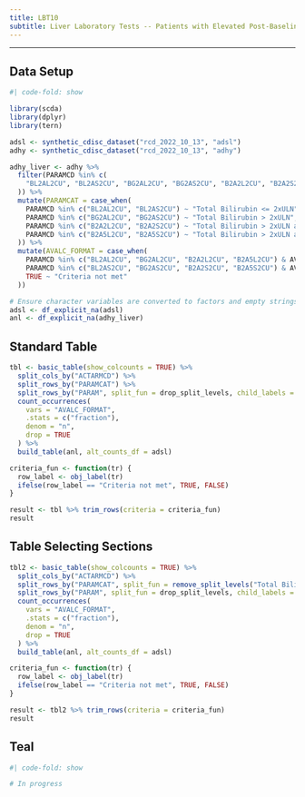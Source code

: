 ```yaml
---
title: LBT10
subtitle: Liver Laboratory Tests -- Patients with Elevated Post-Baseline AST or ALT Levels at Two Consecutive Visits (with Respect to ULN)
---
```


------------------------------------------------------------------------

::: panel-tabset
## Data Setup

```r
#| code-fold: show

library(scda)
library(dplyr)
library(tern)

adsl <- synthetic_cdisc_dataset("rcd_2022_10_13", "adsl")
adhy <- synthetic_cdisc_dataset("rcd_2022_10_13", "adhy")

adhy_liver <- adhy %>%
  filter(PARAMCD %in% c(
    "BL2AL2CU", "BL2AS2CU", "BG2AL2CU", "BG2AS2CU", "B2A2L2CU", "B2A2S2CU", "B2A5L2CU", "B2A5S2CU"
  )) %>%
  mutate(PARAMCAT = case_when(
    PARAMCD %in% c("BL2AL2CU", "BL2AS2CU") ~ "Total Bilirubin <= 2xULN",
    PARAMCD %in% c("BG2AL2CU", "BG2AS2CU") ~ "Total Bilirubin > 2xULN",
    PARAMCD %in% c("B2A2L2CU", "B2A2S2CU") ~ "Total Bilirubin > 2xULN and Alkaline Phosphatase <= 2xULN",
    PARAMCD %in% c("B2A5L2CU", "B2A5S2CU") ~ "Total Bilirubin > 2xULN and Alkaline Phosphatase <= 5xULN"
  )) %>%
  mutate(AVALC_FORMAT = case_when(
    PARAMCD %in% c("BL2AL2CU", "BG2AL2CU", "B2A2L2CU", "B2A5L2CU") & AVALC == "Y" ~ "ALT >3xULN at 2 Visits",
    PARAMCD %in% c("BL2AS2CU", "BG2AS2CU", "B2A2S2CU", "B2A5S2CU") & AVALC == "Y" ~ "AST >3xULN at 2 Visits",
    TRUE ~ "Criteria not met"
  ))

# Ensure character variables are converted to factors and empty strings and NAs are explicit missing levels.
adsl <- df_explicit_na(adsl)
anl <- df_explicit_na(adhy_liver)
```

## Standard Table

```r
tbl <- basic_table(show_colcounts = TRUE) %>%
  split_cols_by("ACTARMCD") %>%
  split_rows_by("PARAMCAT") %>%
  split_rows_by("PARAM", split_fun = drop_split_levels, child_labels = "hidden") %>%
  count_occurrences(
    vars = "AVALC_FORMAT",
    .stats = c("fraction"),
    denom = "n",
    drop = TRUE
  ) %>%
  build_table(anl, alt_counts_df = adsl)

criteria_fun <- function(tr) {
  row_label <- obj_label(tr)
  ifelse(row_label == "Criteria not met", TRUE, FALSE)
}

result <- tbl %>% trim_rows(criteria = criteria_fun)
result
```

## Table Selecting Sections

```r
tbl2 <- basic_table(show_colcounts = TRUE) %>%
  split_cols_by("ACTARMCD") %>%
  split_rows_by("PARAMCAT", split_fun = remove_split_levels("Total Bilirubin > 2xULN")) %>%
  split_rows_by("PARAM", split_fun = drop_split_levels, child_labels = "hidden") %>%
  count_occurrences(
    vars = "AVALC_FORMAT",
    .stats = c("fraction"),
    denom = "n",
    drop = TRUE
  ) %>%
  build_table(anl, alt_counts_df = adsl)

criteria_fun <- function(tr) {
  row_label <- obj_label(tr)
  ifelse(row_label == "Criteria not met", TRUE, FALSE)
}

result <- tbl2 %>% trim_rows(criteria = criteria_fun)
result
```

## Teal

```r
#| code-fold: show

# In progress
```
:::
